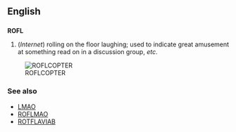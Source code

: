 ==English==
==={{initialism}}===
'''ROFL'''

#(''Internet'') rolling on the floor laughing; used to indicate great amusement at something read on in a discussion group, ''etc''.

[[Image:Animatedroflcopter.gif|right|ROFLCOPTER]]

===See also===
*[[LMAO]]
*[[ROFLMAO]]
*[[ROTFLAVIAB]]